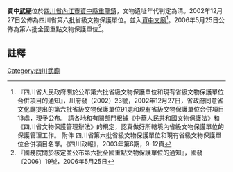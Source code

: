 {{msg:四川省文物保護單位
|名稱 = 資中[[武廟|武廟]]
|編號 = 1
|圖片 = 
|級別 = S6
|分類 = 
|時代 = [[清代|清代]]
|地点 = [[四川省|四川省]][[內江市|內江市]][[資中縣|資中縣]][[重龍鎮|重龍鎮]]
|坐標 =
|登錄 = 2002年12月27日
}}
{{msg:四川省文物保護單位
|名稱 = [[資中文廟|資中文廟]]和武廟
|編號 = 725
|圖片 = 
|級別 = 106
|分類 = 
|時代 = 清
|地点 = [[四川省|四川省]][[資中縣|資中縣]]
|坐標 =
|登錄 = 2006年5月25日
}}
'''資中[[武廟|武廟]]'''位於[[四川省|四川省]][[內江市|內江市]][[資中縣|資中縣]][[重龍鎮|重龍鎮]]，文物遺址年代判定為清。2002年12月27日公佈為四川省第六批省級文物保護單位。並入[[資中文廟|資中文廟]]<ref>『四川省人民政府關於公布第六批省級文物保護單位和現有省級文物保護單位合併項目的通知』，川府發（2002）23號，2002年12月27日，省政府同意省文化廳提出的第六批省級文物保護單位91處和現有省級文物保護單位合併項目13處，現予公布。 請各地和有關部門根據《中華人民共和國文物保護法》和《四川省文物保護管理辦法》的規定，認真做好所轄境內省級文物保護單位的保護管理工作。 附件 四川省第六批省級文物保護單位和現有省級文物保護單位合併項目名單。《四川政報》，2003年第6期，9-12頁</ref>。2006年5月25日公佈為第六批全國重點文物保護單位<ref>『國務院關於核定並公布第六批全國重點文物保護單位的通知』，國發〔2006〕19號，2006年5月25日</ref>。
==註釋==
{{reflist}}
{{文物保護單位小作品}}

[[Category:四川武廟|Category:四川武廟]]